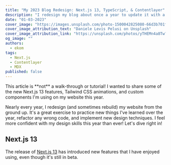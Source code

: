 ```yaml
---
title: "My 2023 Blog Redesign: Next.js 13, TypeScript, & Contentlayer"
description: "I redesign my blog about once a year to update it with a new coat of paint. Check out some of the ways I use Next.js 13!"
date: "01-03-2023"
cover_image: "https://images.unsplash.com/photo-1500042825080-66d3b701f10f?ixlib=rb-4.0.3&ixid=MnwxMjA3fDB8MHxwaG90by1wYWdlfHx8fGVufDB8fHx8&auto=format&fit=crop&w=2671&q=80"
cover_image_attribution_text: "Daniele Levis Pelusi on Unsplash"
cover_image_attribution_link: "https://unsplash.com/photos/yTHEMn4a8Tw?utm_source=unsplash&utm_medium=referral&utm_content=creditShareLink"
og_image: ""
authors:
  - ekom
tags:
  - Next.js
  - Contentlayer
  - MDX
published: false
---
```


<Callout>
  This article is **not** a walk-through or tutorial! I wanted to share some of the
  new Next.js 13 features, Tailwind CSS animations, and custom components I'm using
  on my website this year.
</Callout>

Nearly every year, I redesign (and sometimes rebuild) my website from the ground up. It's a great exercise to practice new things I've learned over the year, refactor any wrong code, and implement new design techniques. I feel more confident with my design skills this year than ever! Let's dive right in!

## Next.js 13

The release of [Next.js 13](https://nextjs.org/blog/next-13) has introduced new features that I have enjoyed using, even though it's still in beta.

